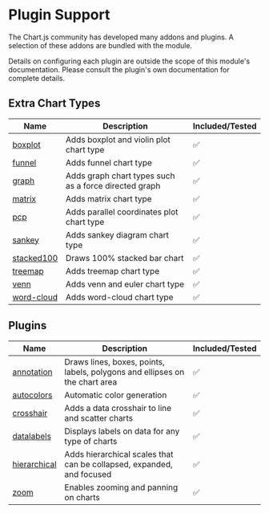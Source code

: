 
# Plugin Support
The Chart.js community has developed many addons and plugins. A selection of these addons are bundled with the module.

Details on configuring each plugin are outside the scope of this module's documentation. Please consult the plugin's own documentation for complete details.



## Extra Chart Types

| Name                                                               | Description                                             | Included/Tested |
|--------------------------------------------------------------------|---------------------------------------------------------|-----------------|
| [boxplot](https://github.com/sgratzl/chartjs-chart-boxplot)        | Adds boxplot and violin plot chart type                 | ✅               |
| [funnel](https://github.com/sgratzl/chartjs-chart-funnel)          | Adds funnel chart type                                  | ✅               |
| [graph](https://github.com/sgratzl/chartjs-chart-graph)            | Adds graph chart types such as a force directed graph   | ✅               |
| [matrix](https://github.com/kurkle/chartjs-chart-matrix)           | Adds matrix chart type                                  | ✅               |
| [pcp](https://github.com/sgratzl/chartjs-chart-pcp)                | Adds parallel coordinates plot chart type               | ✅               |
| [sankey](https://github.com/kurkle/chartjs-chart-sankey)           | Adds sankey diagram chart type                          | ✅               |
| [stacked100](https://github.com/y-takey/chartjs-plugin-stacked100) | Draws 100% stacked bar chart                            | ✅               |
| [treemap](https://github.com/kurkle/chartjs-chart-treemap)         | Adds treemap chart type                                 | ✅               |
| [venn](https://github.com/upsetjs/chartjs-chart-venn)              | Adds venn and euler chart type                          | ✅               |
| [word-cloud](https://github.com/sgratzl/chartjs-chart-wordcloud)   | Adds word-cloud chart type                              | ✅               |

## Plugins

| Name                                                                           | Description                                                                 | Included/Tested |
|--------------------------------------------------------------------------------|-----------------------------------------------------------------------------|-----------------|
| [annotation](https://github.com/chartjs/chartjs-plugin-annotation)             | Draws lines, boxes, points, labels, polygons and ellipses on the chart area | ✅               |
| [autocolors](https://github.com/kurkle/chartjs-plugin-autocolors)              | Automatic color generation                                                  | ✅               |
| [crosshair](https://github.com/abelheinsbroek/chartjs-plugin-crosshair)        | Adds a data crosshair to line and scatter charts                            | ✅               |
| [datalabels](https://github.com/chartjs/chartjs-plugin-datalabels)             | Displays labels on data for any type of charts                              | ✅               |
| [hierarchical](https://github.com/sgratzl/chartjs-plugin-hierarchical)         | Adds hierarchical scales that can be collapsed, expanded, and focused       | ✅               |
| [zoom](https://github.com/chartjs/chartjs-plugin-zoom)                         | Enables zooming and panning on charts                                       | ✅               |
